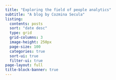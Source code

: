 ```yaml
---
title: "Exploring the field of people analytics"
subtitle: "A blog by Cozmina Secula"
listing:
  contents: posts
  sort: "date desc"
  type: grid
  grid-columns: 3
  image-height: 250px
  page-size: 100
  categories: true
  sort-ui: true
  filter-ui: true
page-layout: full
title-block-banner: true
---
```

